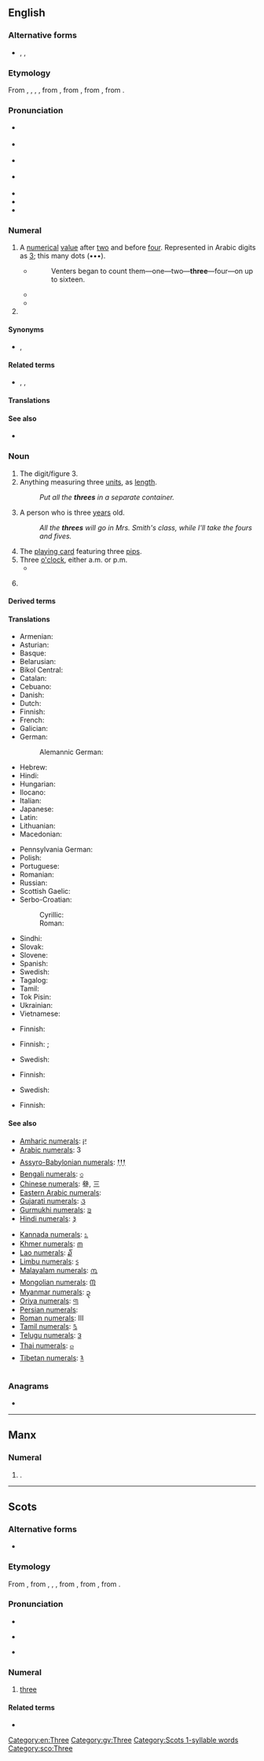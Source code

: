 ==English==
{{wikipedia}}
{{number box|en|3}}

===Alternative forms===
* {{l|en|thre}}, {{l|en|threy}}, {{l|en|thrie}} {{qualifier|all obsolete}}

===Etymology===
From {{inh|en|enm|thre}}, {{m|enm|threo}}, {{m|enm|thrie}}, {{m|enm|thri}}, from {{inh|en|ang|þrī}}, from {{inh|en|gmw-pro|*þrīʀ}}, from {{inh|en|gem-pro|*þrīz}}, from {{inh|en|ine-pro|*tréyes}}.

===Pronunciation===
* {{a|RP}} {{enPR|thrē}} {{IPA|en|/θɹiː/|[θɾ̪̊iː]|[θɾ̪̊ɪi]}}
* {{a|UK|th-fronting}} {{enPR|frē}} {{IPA|en|/fɹiː/}}
* {{a|Ireland}} {{IPA|en|/θɹiː/|[θɾ̪̊iː]|[t̪ɾ̪̊iː]}}
* {{a|GA}} {{enPR|thrē}} {{IPA|en|/θɹiː/|[θɾ̪̊i]}}
* {{audio|en|en-us-three.ogg|Audio (US)}}
* {{rhymes|en|iː}}
* {{homophones|en|tree|q1=with [[th-stopping]]|free|q2=with [[th-fronting]]}}

===Numeral===
{{head|en|numeral}}

# {{cln|en|cardinal numbers}} A [[numerical]] [[value]] after [[two]] and before [[four]]. Represented in Arabic digits as [[3]]; this many dots (•••).
#* {{RQ:Grey Riders|8}}
#*: Venters began to count them—one—two—'''three'''—four—on up to sixteen.
#* {{quote-av|en||{{w|Jennifer Hale}} as Samantha “Sam” and {{w|Andrea Baker|Andrea Taylor}}|{{w|Totally Spies!}}|2|1||Okay, '''on three''', we open the door and jump on the rope. One, two…<br>Wait, wait! Do we go on three? Or do we go on “go”?<br>Three! Who said anything about “go”?|role=Clover|episode=A Spy is Born Part II|writers=Michelle and Robert Lamoreaux|network={{w|Teletoon}}|publisher={{w|Marathon Media}}|date=Apr 7 2003}}
#* {{quote-av|en|||{{w|Batman: Arkham City}}||||Why should she care? One…two…<br>Do we shoot '''on three'''?<br>Yes '''on three'''. Like one, two, '''three''', shoot.|role=Joker thugs|writers={{w|Paul Dini}}; {{w|Paul Crocker}}; {{w|Sefton Hill}}|network={{w|Rocksteady Studios}}|publisher={{w|Warner Bros. Interactive Entertainment}}|date=Oct 18 2011}}
# {{n-g|Describing a [[set]] or [[group]] with three [[element]]s.}}

====Synonyms====
* {{sense|numerical value}} {{l|en|leash}}, {{l|en|tether}} {{qualifier|dialectal}}

====Related terms====
* {{l|en|third}}, {{l|en|thrice}}, {{l|en|triple}}

====Translations====
{{trans-top|cardinal number 3}}
{{multitrans|data=
* Aari: {{tt|aiw|makkán}}
* Abaza: {{tt|abq|хпа}}
* Abkhaz: {{tt|ab|хԥа}}, {{tt|ab|хҧа}} {{qualifier|old spelling}}
* Adyghe: {{tt|ady|щы}}
* Afrikaans: {{tt+|af|drie}}
* Ainu: {{tt|ain|レ|tr=re}}
* Aiton: {{t-needed|aio}}
* Akkadian: {{tt|akk|𒁹𒁹𒁹|tr= šalāš}}
* Albanian: {{tt+|sq|tre|m}}, {{tt+|sq|tri|f}}
* Alutiiq: {{tt|ems|pingayun}}
* American Sign Language: [[File:LSQ 3.jpg|25px]]
* Amharic: {{tt+|am|ሦስት}}, {{tt|am|ሶስት|sc=Ethi}} (numeral: {{tt|am|፫}})
* Arabic: {{tt+|ar|ثَلَاثَة}} (numeral: {{tt|ar|٣}})
*: Egyptian: {{tt|arz|تلاتة|tr=talāta}}
*: Moroccan Arabic: {{tt|ary|تلاتة|tr=tlāta}}
* Aragonese: {{tt|an|tres}}
* Aramaic:
*: Jewish Babylonian Aramaic: {{tt|arc|תְּלָתָא|m|tr=təlāṯā|sc=Hebr}}, {{tt|arc|תְּלַת|f|tr=təlaṯ|sc=Hebr}}
*: Syriac: {{tt|syc|ܬܠܬܐ|m|tr=təlāṯā}}, {{tt|syc|ܬܠܬ|f|tr=təlāṯ}}
*: Western Neo-Aramaic: {{tt|amw|ܬܠܬܐ|m|tr=ṯloṯa}}, {{tt|amw|ܐܬܠܬ|f|tr=ʾeṯlaṯ}}
* Armenian: {{tt+|hy|երեք}}
* Aromanian: {{tt+|rup|trei}}
* Asháninka: {{tt|cni|mawa}}
* Assamese: {{tt|as|তিনি}} (numeral: [[৩]])
* Asturian: {{tt+|ast|tres}}, {{tt+|ast|trés}}
* Aymara: {{tt+|ay|kimsa}}
* Azerbaijani: {{tt+|az|üç}}
* Banjarese: {{tt|bjn|talu}}
* Bashkir: {{tt|ba|өс}}
* Basque: {{tt+|eu|hiru}}
* Bassa: {{tt|bsq|tã}}
* Bay Miwok: {{tt|mkq|teleeka}}
* Belarusian: {{tt+|be|тры}}, {{qualifier|collective}} {{tt|be|тро́е|sc=Cyrl}}, {{tt|be|тро́йка|f|sc=Cyrl}}
* Bengali: {{tt+|bn|তিন|sc=Beng}} (numeral: [[৩]])
* Bikol Central: {{tt|bcl|tulo}}
* Brahui: {{tt|brh|musiŧ}}
* Breton: {{tt+|br|tri|m}}, {{tt+|br|teir|f}}
* Brunei Malay: {{tt|kxd|tiga}}
* Bulgarian: {{tt+|bg|три}}
* Burmese: {{tt+|my|သုံး|sc=Mymr}} (numeral: {{tt+|my|၃}})
* Buryat: {{tt|bua|гурбан}}
* Cahuilla: {{tt|chl|páh}}
* Catalan: {{tt+|ca|tres}}
* Cebuano: {{tt|ceb|tulo}}
* Central Atlas Tamazight: {{tt|tzm|ⴽⵕⴰⴹ|sc=Tfng}}
* Central Dusun: {{tt|dtp|tolu}}
* Central Sierra Miwok: {{tt|csm|toló·košu-}}
* Chakma: {{t-needed|ccp}}
* Chamicuro: {{tt|ccc|kilko}}
* Chechen: {{tt|ce|кхоъ}}
* Chepang: {{tt|cdm|सुम्‌}}
* Cherokee: {{tt|chr|ᏦᎢ}}
* Chichewa: {{tt|ny|tatu}}
* Chickasaw: {{tt|cic|tochchí'na}}
* Chinese:
*: Cantonese: {{tt+|yue|三|tr=sam1}}
*: Dungan: {{tt|dng|сан|sc=Cyrl}}
*: Eastern Hokkien (Min Dong): {{tt|cdo|三|tr=sang}}
*: Hakka: {{tt|hak|三|tr=sāng|sc=Hani}}
*: Mandarin: {{tt+|cmn|三|tr=sān}} (numeral: {{tt+|cmn|參}})
*: Min Nan: {{qualifier|Xiamen}} {{tt+|nan|三|tr=sā̃, sām|sc=Hani}}, {{tt+|nan|三|tr=sam1}} {{qualifier|Teochew}}
*: Wu: {{tt|wuu|三|tr=se}}
* Chukchi: {{tt|ckt|ӈыроӄ|tr=ŋəroq|sc=Cyrl}}
* Chuukese: {{tt|chk|unungat}}, {{tt|chk|unuchö}}, {{tt|chk|unumön}}
* Chuvash: {{tt|cv|виҫӗ|sc=Cyrl}}, {{tt|cv|виҫҫӗ}}
* Classical Nahuatl: {{tt|nci|ēyi}}
* Cornish: {{tt|kw|tri|m}}, {{tt|kw|teyr|f}}
* Corsican: {{tt+|co|trè}}
* Cree: {{tt|cr|nisto}}
* Crimean Tatar: {{tt|crh|üç}}
* Czech: {{tt+|cs|tři}}, {{qualifier|collective}} {{tt+|cs|troje}}
* Dalmatian: {{tt|dlm|tra}}
* Danish: {{tt+|da|tre}}
* Dena'ina: {{tt|tfn|tuq'i}}
* Dhivehi: {{tt|dv|ތިން}}
* Dolgan: {{tt|dlg|үс|tr=üs|sc=Cyrl}}
* Dutch: {{tt+|nl|drie}}
* Dzongkha: {{tt|dz|གསུམ }}
* Eastern Cham: {{t-needed|cjm}}
* Eastern Mari: {{tt|chm|кумыт}}
* Elfdalian: {{tt|ovd|tri}}
* Erzya: {{tt|myv|колмо}}
* Esperanto: {{tt+|eo|tri}}
* Estonian: {{tt+|et|kolm}}
* Even: {{tt|eve|илан}}
* Evenki: {{tt|evn|илан}}
* Ewe: {{tt|ee|etɔ̃}}
* Faroese: {{tt|fo|tríggir|m}}, {{tt|fo|tríggjar|f}}, {{tt+|fo|trý|n}}, {{tt|fo|trinnir|m}} {{qualifier|distributive number}}
* Fijian: {{tt+|fj|tolu}}
* Finnish: {{tt+|fi|kolme}}
* French: {{tt+|fr|trois}}
* Friulian: {{tt|fur|trê}}
* Ga: {{tt|gaa|etɛ̃}}, {{tt|gaa|etɛ}}
* Gagauz: {{tt|gag|üç}}
* Galician: {{tt+|gl|tres}}
* Garifuna: {{tt|cab|ürüwa}}
* Ge'ez: {{tt|gez|ሠለስቱ|m|sc=Ethi}}, {{tt|gez|ሠላስ|f|sc=Ethi}} (numeral: {{tt|gez|፫}})
* Georgian: {{tt+|ka|სამი}}
* German: {{tt+|de|drei}}
* Gilbertese: {{tt|gil|tenua}}
* Gothic: {{tt|got|𐌸𐍂𐌹𐌾𐌰|sc=Goth}}
* Greek: {{tt+|el|τρία}}, {{tt|el|γ΄}} {{qualifier|numeral}}
*: Ancient: {{tt|grc|τρεῖς}}, {{tt|grc|γ΄}} {{qualifier|numeral}}
* Greenlandic: {{tt+|kl|pingasut}}
* Guaraní: {{tt|gn|mbohapy}}
* Gujarati: {{tt|gu|ત્રગડો|sc=Gujr}} (numeral: [[૩]])
* Hadza: {{tt|hts|sámaka}}
* Haitian Creole: {{tt|ht|twa}}
* Hausa: {{tt|ha|uku|alt=ukù}}
* Hawaiian: {{tt|haw|kolu}}, {{tt|haw|ʻekolu}}
* Hebrew: {{tt+|he|שָׁלוֹשׁ|tr=shalosh|f}} {{qualifier|used in counting}}, {{tt|he|שְׁלוֹשָׁה|tr=shlosha|m}}
* Hindi: {{tt+|hi|तीन}} (numeral: {{tt+|hi|३}}), {{tt+|hi|त्रि}}
* Hopi: {{tt|hop|pàayoʼ}}
* Hungarian: {{tt+|hu|három}}
* Hunsrik: {{tt|hrx|drei}}
* Icelandic: {{tt+|is|þrír|m}}, {{tt+|is|þrjár|f}}, {{tt+|is|þrjú|n}}
* Icelandic Sign Language: {{tt|icl|3@Side-PalmBackFingerUp}}
* Ido: {{tt+|io|tri}}
* Ilocano: {{tt|ilo|tallo}}
* Indonesian: {{tt+|id|tiga}}
* Ingush: {{tt|inh|кхоъ}}
* Interlingua: {{tt+|ia|tres}}
* Interlingue: {{tt|ie|tri}}
* Iranun: {{t-needed|ill}}
* Irish: {{tt+|ga|trí}}
*: Old Irish: {{tt|sga|trí}}
* Istriot: {{tt|ist|trì}}
* Istro-Romanian: {{tt|ruo|trei}}
* Italian: {{tt+|it|tre}}
* Itelmen: {{tt|itl|ч’оӄ|tr=č’oq|sc=Cyrl}}
* Japanese: {{tt+|ja|三|tr=san}}, {{tt+|ja|三つ|tr=mittsu}}
* Jarai: {{tt|jra|klâo}}
* Javanese: {{tt+|jv|telu}}
* Kabardian: {{tt|kbd|щы}}
* Kalmyk: {{tt|xal|һурвн}}
* Kannada: {{tt+|kn|ಮೂರು}}: (numeral: {{tt+|kn|೩}})
* Kapampangan: {{tt|pam|atlu}}
* Karachay-Balkar: {{tt|krc|юч|tr=üç|sc=Cyrl}}
* Karaim: {{tt|kdr|üč}}
* Karakhanid: {{tt|xqa|اُجْ|tr=üč}}
* Karelian: {{tt|krl|kolme}}
* Kashubian: {{tt|csb|trzë}}
* Kaurna: {{tt|zku|marnkutyi}}
* Kazakh: {{tt+|kk|үш}}
* Khakas: {{tt|kjh|ӱс}}
* Khanty: {{tt|kca|хәԓум}} {{qualifier|Kazym}}
* Khmer: {{tt+|km|បី}} (numeral: {{l|km|៣}})
* Komi-Permyak: {{tt|koi|куим}}
* Komi-Zyrian: {{tt|kpv|куим}}
* Korean: {{tt+|ko|셋}}, {{tt+|ko|세}} {{qualifier|determiner}}, {{tt+|ko|석}}, {{tt+|ko|삼}} ({{tt+|ko|三}})
* Koryak: {{tt|kpy|ӈыёӄ}}
* Kumyk: {{tt|kum|уьч|tr=üç|sc=Cyrl}}
* Kuna: ''[[pa]]''
* Kurdish:
*: Central Kurdish: {{tt+|ckb|سێ}}
*: Northern Kurdish: {{tt+|kmr|sê}}
* Kyrgyz: {{tt+|ky|үч}}
* Lakota: {{tt|lkt|yámni}}
* Lao: {{tt|lo|ສາມ}} (numeral: {{tt|lo|໓}})
* Latgalian: {{tt|ltg|treis|p}}
* Latin: {{tt+|la|trēs|m|f}}, {{tt+|la|tres|n|alt=tria}}
* Latvian: {{tt+|lv|trīs}}
* Ligurian: {{tt|lij|tréi|m}}, {{tt|lij|træ|f}}
* Lithuanian: {{tt+|lt|trys|m}}, {{tt+|lt|trys|f}}
* Livonian: {{tt|liv|kuolm}}
* Low German:
*: Dutch Low Saxon: {{tt|nds-nl|drij}} {{qualifier|Gronings}}, {{tt|nds-nl|drèje}} {{qualifier|Gronings}}
*: German Low German: {{tt+|nds-de|drei}}, {{tt+|nds-de|dree}}
* Luo: {{tt|luo|adek}}
* Luxembourgish: {{tt+|lb|dräi}}
* Lü: {{tt|khb|ᦉᦱᧄ}} (numeral: [[᧓]])
* Macedonian: {{tt+|mk|три}}
* Madurese: {{tt|mad|telloʔ}}
* Maguindanao: {{t-needed|mdh}}
* Malagasy: {{tt+|mg|telo}}
* Malay:
*: Jawi: {{tt|ms|تيݢ|sc=Arab}}, {{tt|ms|تلو|sc=Arab}}, {{tt|ms|تري|sc=Arab}}
*: Rumi: {{tt+|ms|tiga}}, {{tt+|ms|telu}}, {{tt|ms|tri}}
* Malayalam: {{tt|ml|മൂന്നു}}, {{tt+|ml|മൂന്ന്}} (numeral: [[൩]])
{{trans-mid}}
* Maltese: {{tt+|mt|tlieta}}
* Manchu: {{tt|mnc|ᠢᠯᠠᠨ|tr=ilan}}
* Mangarevan: {{tt|mrv|toru}}
* Mansi: {{tt|mns|хурум}}
* Manx: {{tt|gv|three}}, {{tt|gv|tree}}
* Maori: {{tt+|mi|toru}}
* Maranao: {{t-needed|mrw}}
* Marathi: {{tt|mr|तीन}}
* Maricopa: {{tt|mrc|xamok}}, {{tt|mrc|hmuk}}
* Marshallese: {{tt|mh|jilu}}
* Megleno-Romanian: {{tt|ruq|trei}}
* Minangkabau: {{tt|min|tigo}}
* Mirandese: {{tt|mwl|trés}}
* Mongolian: {{tt+|mn|гурав|sc=Cyrl}}, {{tt|mn|ᠭᠤᠷᠪᠠᠨ|sc=Mong}} (numeral: [[᠓]])
* Montagnais: {{tt|moe|nishtᵘ}}
* Muong: {{tt|mtq|pà}}
* Mòcheno: {{tt|mhn|drai}}
* Nama: {{tt|naq|ǃnona}}
* Nauruan: {{tt|na|aiju}}
* Navajo: {{tt|nv|tááʼ}}
* Negidal: {{tt|neg|елан}}, {{tt|neg|илан}}
* Nepali: {{tt+|ne|तीन}}
* Ngazidja Comorian: {{tt|zdj|raru|alt=-raru}}
* Niuean: {{tt|niu|tolu}}
* Nogai: {{tt|nog|уьш}}
* Norman: {{tt|nrf|trais}}
* North Frisian:
*: Föhr-Amrum: {{tt|frr|trii}}
*: Helgoland: {{tt|frr|tree}}
*: Mooring: {{tt|frr|tra|m}}, {{tt|frr|trii|f|n}}
*: Sylt: {{tt|frr|trii}}
* Northern Ohlone: {{tt|cst|kaphan}}
* Northern Yukaghir: {{tt|ykg|йалуонь|tr=jaluoń|sc=Cyrl}}
* Norwegian: {{tt+|no|tre}}, {{tt+|no|tri}}
* Novial: {{tt|nov|tri}}
* O'odham: {{tt|ood|vaik}}
* Occitan: {{tt+|oc|tres}}
* Ojibwe: {{tt|oj|niswi}}
* Okinawan: {{tt|ryu|三|tr=san}}, {{tt|ryu|三ち|tr=mīchi}}
* Old Church Slavonic: {{tt|cu|триѥ|sc=Cyrs}}, {{tt|cu|трьѥ|sc=Cyrs}}, {{tt|cu|три|sc=Cyrs}}, {{tt|cu|виҫҫӗ}}
* Old English: {{tt|ang|þrī}}
* Old Frisian: {{tt|ofs|thrē}}, {{tt|ofs|thriā}}, {{tt|ofs|thriū}}
* Old Turkic: {{tt|otk|𐰇𐰲|tr=üč}}
* Oriya: {{tt+|or|ତିନି}} (numeral: {{tt|or|୩}})
* Oscan: {{tt|osc|𐌕𐌓𐌝𐌔}}
* Ossetian: {{tt|os|ӕртӕ}}
* Ottoman Turkish: {{tt|ota|اوچ|tr=üç|sc=ota-Arab}}
* Papiamentu: {{tt|pap|tres}}
* Pashto: {{tt+|ps|درې|tr=dre}}
* Pennsylvania German: {{tt|pdc|drei}}
* Persian: {{tt+|fa|سه|tr=se}}, {{tt+|fa|سو|tr=so|sc=fa-Arab}} {{qualifier|dialectal}}, (numeral: {{tt|fa|۳}})
* Piedmontese: {{tt|pms|tre}}
* Pipil: {{tt|ppl|yey}}
* Polish: {{tt+|pl|trzy|p}}, {{qualifier|collective}} {{tt+|pl|troje}}, {{tt+|pl|trójka|f}}
* Portuguese: {{tt+|pt|três}}
* Proto-Norse: {{tt|gmq-pro|ᚦᚱᛁᛃᛟᛉ|tr=þrijoz|f-p}}
* Punjabi: {{tt|pa|ਤਿੰਨ}} (numeral: {{tt|pa|੩}})
* Purepecha: {{tt|pua|tanimu}}
* Quechua: {{tt+|qu|kimsa}}, {{tt|qu|kinsa}}
* Rajasthani: {{t-needed|raj}}
* Rapa Nui: {{tt|rap|ka toru}}
* Rarotongan: {{tt|rar|toru}}
* Rohingya: {{tt|rhg|tin}}
* Romani: {{tt|rom|trin}}
*: Kalo Finnish Romani: {{tt|rmf|triin}}
* Romanian: {{tt+|ro|trei}}
* Romansch: {{tt|rm|trais}}
* Russian: {{tt+|ru|три}}, {{tt+|ru|тро́е}} {{qualifier|collective}}, {{tt+|ru|тро́йка|f}}
* Rusyn: {{tt|rue|три|sc=Cyrl}}
* S'gaw Karen: {{tt|ksw|သၢ}}
* Saho: {{t-needed|ssy}}
* Sami:
*: Inari: {{tt|smn|kulmâ}}
*: Northern: {{tt|se|golbma}}
*: Skolt: {{tt|sms|koumm}}
*: Southern: {{tt|sma|golme}}
* Samoan: {{tt+|sm|tolu}}
* Sanskrit: {{tt+|sa|त्रि}}, {{tt|sa|त्रयं}}
* Santali: {{tt|sat|ᱯᱮ}}
* Sarcee: {{tt|srs|táyk'í}}
* Sardinian: {{tt|sc|tres}}
* Saterland Frisian: {{tt|stq|tjo}}
* Scottish Gaelic: {{tt|gd|trì}}, {{tt|gd|triùir|m}}
* Semai: {{tt|sea|tige}}
* Serbo-Croatian:
*: Cyrillic: {{tt|sh|три̑|sc=Cyrl}}
*: Roman: {{tt|sh|trȋ}}
* Shan: {{tt+|shn|သၢမ်}} (numeral: [[႓]])
* Shor: {{tt|cjs|ӱш|tr=üş|sc=Cyrl}}
* Sichuan Yi: {{tt|ii|ꌕ|tr=suo}}
* Sicilian: {{tt+|scn|tri}}
* Sikkimese: {{tt|sip|སུམ}}
* Sindhi: {{tt+|sd|ٽي|tr=ti}}
* Sinhalese: {{tt+|si|තුන}}
* Slovak: {{tt+|sk|tri}}, {{tt|sk|traja}}
* Slovene: {{tt|sl|tríje}}, {{qualifier|when counting}} {{tt+|sl|trí}}
* Slovincian: {{tt|zlw-slv|třȧ̃}}
* Somali: {{tt+|so|saddex}}
* Sorbian:
*: Lower Sorbian: {{tt|dsb|tśi}}
*: Upper Sorbian: {{tt|hsb|třo|m}}, {{tt|hsb|tři|f|n}}
* Southern Altai: {{tt|alt|ӱч}}
* Southern Ohlone: {{tt|css|capjan}}
* Spanish: {{tt+|es|tres}}
* Sumerian: {{tt|sux|𒁹𒁹𒁹|tr=eš5}}
* Sundanese: {{tt+|su|tilu}}
* Swazi: {{tt|ss|tsatfu}}
* Swedish: {{tt+|sv|tre}}
* Sylheti: {{tt|syl|ꠔꠤꠘ}}
* Tagalog: {{tt+|tl|tatlo}}
* Tahitian: {{tt|ty|toru}}
* Tai Dam: {{tt|blt|ꪎꪱꪣ}}
* Tai Nüa: {{tt|tdd|ᥔᥣᥛᥴ}}
* Tajik: {{tt+|tg|се}}
* Talysh: {{tt|tly|سه|tr=se|sc=fa-Arab}} {{qualifier|Asalemi}}
* Tamil: {{tt+|ta|மூன்று}} (numeral: {{tt|ta|௩}})
* Tangut: {{tt|txg|𘕕|tr=sọ}}
* Taos: {{tt|twf|póyuo}}
* Tashelhit: {{tt|shi|krad|m}}, {{tt|shi|krat|f}}
* Tatar: {{tt+|tt|өч}}
* Tausug: {{t-needed|tsg}}
* Telugu: {{tt+|te|మూడు}} (numeral: {{tt+|te|౩}})
* Thai: {{tt+|th|สาม}} (numeral: {{tt+|th|๓}})
* Tibetan: {{tt|bo|གསུམ|sc=Tibt}} (numeral: {{tt|bo|༣}})
* Tigre: {{tt|tig|ሰለስ|sc=Ethi}} (numeral: {{tt|tig|፫}})
* Tigrinya: {{tt|ti|ሰለስተ|sc=Ethi}} (numeral: {{tt|ti|፫}})
* Tlingit: {{tt|tli|nás’k}}, {{tt|tli|nás’gináx̱}}
* Toba Batak: {{tt|bbc|tolu}}
* Tocharian A: {{tt|xto|tre}}
* Tocharian B: {{tt|txb|trai}}, {{tt|txb|trey}}
* Tok Pisin: {{tt|tpi|tripela}}
* Tupinambá: {{tt|tpn|mosapyr}}
* Turkish: {{tt+|tr|üç}}
* Turkmen: {{tt+|tk|üç}}
* Tuvaluan: {{tt|tvl|tolu}}
* Tuvan: {{tt|tyv|үш|sc=Cyrl}}
* Tz'utujil: {{tt|tzj|oxi}}
* Udmurt: {{tt|udm|куинь}}
* Ukrainian: {{tt+|uk|три}}, {{qualifier|collective}} {{tt|uk|тро́є}}, {{tt|uk|трі́йко}} ''colloquial'', {{tt|uk|трі́єчко}} ''colloquial diminutive'', {{tt+|uk|трі́йка|f|sc=Cyrl}}
* Umbrian: {{tt|xum|𐌕𐌓𐌉𐌚}}
* Unami: {{tt|unm|naxa}}
* Urdu: {{tt|ur|تین|m|tr=tīn}}
* Uyghur: {{tt+|ug|ئۈچ|sc=ug-Arab}}
* Uzbek: {{tt+|uz|uch}}
* Venetian: {{tt+|vec|tre}}, {{tt|vec|tri}}
* Veps: {{tt|vep|koume}}
* Vietnamese: {{tt+|vi|ba}}
* Vilamovian: {{tt|wym|draj}}
* Volapük: {{tt+|vo|kil}}
* Votic: {{tt|vot|kõlmõd}}, {{tt|vot|кылмыд}}
* Võro: {{tt|vro|kolm}}
* Wakhi: {{tt|wbl|tru}}
* Walloon: {{tt+|wa|troes}}
* Waray-Waray: {{tt|war|bungto}}
* Welsh: {{tt+|cy|tri|m}}, {{tt+|cy|tair|f}}
* West Frisian: {{tt+|fy|trije}}
* Western Apache: {{tt|apw|táági}}, {{tt|apw|tāāgi}}
* Western Cham: {{t-needed|cja}}
* White Hmong: {{tt|mww|peb}}
* Winnebago: {{tt|win|taanį}}
* Wiradhuri: {{tt|wrh|Bula Ngumbaay}}
* Wolof: {{tt|wo|ñett}}
* Xhosa: {{tt|xh|thathu}}
* Yagara: {{tt|yxg|burla ganar}}
* Yagnobi: {{tt|yai|тирай}}
* Yakan: {{tt|yka|tellu}}
* Yakut: {{tt|sah|үс|sc=Cyrl}}
* Yao: {{tt|yao|tatu}}
* Yiddish: {{tt|yi|דרײַ}}
* Yoruba: {{tt|yo|ẹ̀ta}}
* Yucatec Maya: {{tt|yua|óox}}
* Yup'ik: {{tt|esu|pingayun}}
* Yámana: {{tt|yag|matan}}
* Zazaki: {{tt|zza|hîrê}}
* Zealandic: {{tt|zea|drie}}, {{tt|zea|drieë}} {{q|in counting}}
* Zhuang: {{tt|za|sam}} (''Sawndip'' [[三]])
* Zulu: {{tt|zu|thathu}}
* Zuni: {{tt|zun|ha'i}}
}}
{{trans-bottom}}

{{trans-top|describing set or group with three components}}
{{multitrans|data=
* Bashkir: {{tt|ba|өсәү}}
* Catalan: {{tt+|ca|trio|m}}
* Dutch: {{tt+|nl|trits|c}}
* French: {{tt+|fr|trio|m}}
* Latgalian: {{tt|ltg|treji|m}}, {{tt|ltg|trejis|f}}
* Lithuanian: {{tt+|lt|trejeri|m}}, {{tt|lt|trejerios|f}}
* Macedonian: {{tt|mk|тројка|f}}
* Romanian: {{tt+|ro|triplu|m|n}}, {{tt|ro|triplă|f}}
{{trans-mid}}
* Russian: {{tt+|ru|тро́йка|f}}
* Serbo-Croatian:
*: Cyrillic: {{tt|sh|тро́јка|f|sc=Cyrl}}
*: Roman: {{tt+|sh|trójka|f}}
* Spanish: {{tt+|es|trío|m}}
* Walloon: {{tt+|wa|troejhinne|f}}
}}
{{trans-bottom}}

====See also====
* {{l|en|Appendix:Cardinal_numbers_0_to_9|Table of cardinal numbers 0 to 9 in various languages}}

===Noun===
{{en-noun}}

# The digit/figure 3.
# Anything measuring three [[unit]]s, as [[length]].
#: ''Put all the '''threes''' in a separate container.''
# A person who is three [[years]] old.
#: ''All the '''threes''' will go in Mrs. Smith's class, while I'll take the fours and fives.''
# The [[playing card]] featuring three [[pip]]s.
# Three [[o'clock]], either a.m. or p.m.
#* {{quote-book|1=en|year=1926|author=Sir Arthur Conan Doyle|authorlink=Arthur Conan Doyle|title=The Land of Mist|url=http://gutenberg.net.au/ebooks06/0601351h.html|passage=It was a weary time. A carriage clock had been placed on the discoloured wooden mantelpiece, and slowly its hands crept on from one to two and from two to '''three'''.}}
# {{lb|en|basketball}} {{abbreviation of|en|three-pointer}}

====Derived terms====
{{col3|en
|Three Bridges
|threefold
|threepence
|three-phase
|Three Rivers
|threesome
|three stops short of Dagenham
|three-up
|three-way
|three-wheel
|three-wheeler
|thruppence
}}

====Translations====
{{trans-top|digit/figure 3}}
* Armenian: {{t+|hy|երեք}}
* Asturian: {{t+|ast|tres|m}}
* Basque: {{t+|eu|hiru}}
* Belarusian: {{t|be|тро́йка|f}}
* Bikol Central: {{t|bcl|tulo}}
* Catalan: {{t+|ca|tres|m}}
* Cebuano: {{t|ceb|tulo}}
* Danish: {{t+|da|tre}}
* Dutch: {{t+|nl|drie|f}}
* Finnish: {{t+|fi|kolmonen}}
* French: {{t+|fr|trois|m}}
* Galician: {{t+|gl|tres|m}}
* German: {{t+|de|Drei|f}}
*: Alemannic German: {{t|gsw|drüü}}
* Hebrew: {{t+|he|שלוש|f|tr=shalósh}}
* Hindi: {{t+|hi|तीन|m}}
* Hungarian: {{t+|hu|hármas}}
* Ilocano: {{t|ilo|tallo}}
* Italian: {{t+|it|tre}}
* Japanese: {{t+|ja|san}}
* Latin: {{t+|la|tribus}}
* Lithuanian: {{t+|lt|trejetas|m}}
* Macedonian: {{t|mk|тројка|f}}
{{trans-mid}}
* Pennsylvania German: {{t|pdc|drei}}
* Polish: {{t+|pl|trójka|f}}
* Portuguese: {{t+|pt|três|m}}
* Romanian: {{t+|ro|trei|m}}
* Russian: {{t+|ru|тро́йка|f}}
* Scottish Gaelic: {{t|gd|trì}}
* Serbo-Croatian:
*: Cyrillic: {{t|sh|тро́јка|f|sc=Cyrl}}
*: Roman: {{t+|sh|trójka|f}}
* Sindhi: {{t+|sd|ٽي}}
* Slovak: {{t|sk|trojka|f}}
* Slovene: {{t|sl|trojka|f}}
* Spanish: {{t+|es|tres|m}}
* Swedish: {{t+|sv|trea}}
* Tagalog: {{t+|tl|tatlo}}
* Tamil: {{t+|ta|மூன்று}}
* Tok Pisin: {{t|tpi|tri}}
* Ukrainian: {{t+|uk|трі́йка|f}}
* Vietnamese: {{t|vi|số ba}}
{{trans-bottom}}

{{trans-top|anything measuring three units}}
* Finnish: {{t+|fi|kolmonen}}
{{trans-mid}}
{{trans-bottom}}

{{trans-top|person who is three years old}}
* Finnish: {{t|fi|kolmivuotias}}; {{t+|fi|kolmonen}} {{q|colloquial}}
{{trans-mid}}
* Swedish: {{t+|sv|treåring|c}}
{{trans-bottom}}

{{trans-top|playing card}}
* Finnish: {{t+|fi|kolmonen}}
{{trans-mid}}
* Swedish: {{t+|sv|trea|c}}
{{trans-bottom}}

{{trans-top|basketball: abbreviation of three-pointer}}
* Finnish: {{t+|fi|kolmonen}}
{{trans-mid}}
{{trans-bottom}}

====See also====
{{table:playing cards/en}}
{{rel-top|Symbols of number three in various numeral systems}}
* [[w:Amharic language|Amharic numerals]]: [[፫]]
* [[w:Arabic numerals|Arabic numerals]]: 3
* [[w:Assyro-Babylonian numerals|Assyro-Babylonian numerals]]: [[𒁹𒁹𒁹]]
* [[w:Indian numerals|Bengali numerals]]: [[৩]]
* [[w:Chinese numerals|Chinese numerals]]: 叄, 三
* [[w:Eastern Arabic numerals|Eastern Arabic numerals]]: {{lang|und|sc=Arab|[[٣]]}}
* [[w:Indian numerals|Gujarati numerals]]: [[૩]]
* [[w:Indian numerals|Gurmukhi numerals]]: [[੩]]
* [[w:Indian numerals|Hindi numerals]]: [[३]]
{{rel-mid}}
* [[w:Indian numerals|Kannada numerals]]: [[೩]]
* [[w:Khmer script|Khmer numerals]]: [[៣]]
* [[w:Lao alphabet|Lao numerals]]: [[໓]]
* [[w:Limbu language|Limbu numerals]]: [[᥉]]
* [[w:Indian numerals|Malayalam numerals]]: [[൩]]
* [[w:Mongolian alphabet|Mongolian numerals]]: [[᠓]]
* [[w:Burmese alphabet|Myanmar numerals]]: [[၃]]
* [[w:Indian numerals|Oriya numerals]]: [[୩]]
* [[w:Eastern Arabic numerals|Persian numerals]]: {{l|mul|sc=fa-Arab|۳}}
* [[w:Roman numerals|Roman numerals]]: III
* [[w:Indian numerals|Tamil numerals]]: [[௩]]
* [[w:Indian numerals|Telugu numerals]]: [[౩]]
* [[w:Thai numerals|Thai numerals]]: [[๓]]
* [[w:Indian numerals|Tibetan numerals]]: [[༣]]
{{rel-bottom}}

===Anagrams===
* {{anagrams|en|a=eehrt|Ehret|Ether|Reeth|ether|rethe|theer|there}}

[[Category:en:Three]]

----

==Manx==

===Numeral===
{{head|gv|numeral}}

# {{alternative spelling of|gv|tree}}.

[[Category:gv:Three]]

----

==Scots==

===Alternative forms===
* {{q|South Scots}} {{alter|sco|threi|shrei|hrei}}

===Etymology===
From {{inh|sco|enm|thre}}, from {{inh|sco|ang|þriē}}, {{m|ang|þrī}}, {{m|ang|þreō}}, from {{inh|sco|gmw-pro|*þrīʀ}}, from {{inh|sco|gem-pro|*þrīz}}, from {{inh|sco|ine-pro|*tréyes}}.

===Pronunciation===
* {{IPA|sco|/θriː/}}
* {{a|South Scots}} {{IPA|sco|/θrəi/}}
* {{a|Shetland}} {{IPA|sco|/triː/}}

===Numeral===
{{enum|sco|twa|fower|cardinal number|3}}
{{head|sco|numeral}}
# {{cln|sco|cardinal numbers}} [[three#English|three]]

====Related terms====
* {{l|sco|threty}}

[[Category:Scots 1-syllable words]]
[[Category:sco:Three]]
